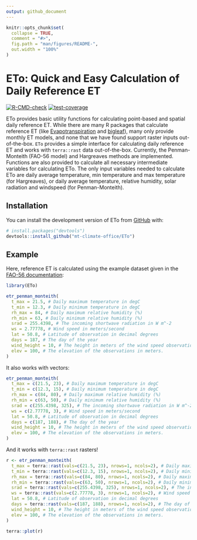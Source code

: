 ```yaml
---
output: github_document
---
```


<!-- README.md is generated from README.Rmd. Please edit that file -->

```r
knitr::opts_chunk$set(
  collapse = TRUE,
  comment = "#>",
  fig.path = "man/figures/README-",
  out.width = "100%"
)
```

# ETo: Quick and Easy Calculation of Daily Reference ET

<!-- badges: start -->
[![R-CMD-check](https://github.com/mt-climate-office/ETo/actions/workflows/R-CMD-check.yaml/badge.svg)](https://github.com/mt-climate-office/ETo/actions/workflows/R-CMD-check.yaml)
[![test-coverage](https://github.com/mt-climate-office/ETo/actions/workflows/test-coverage.yaml/badge.svg)](https://github.com/mt-climate-office/ETo/actions/workflows/test-coverage.yaml)
<!-- badges: end -->

ETo provides basic utility functions for calculating point-based and spatial daily reference ET. While there are many R packages that calculate reference ET (like [Evapotranspiration](https://cran.r-project.org/web/packages/Evapotranspiration/Evapotranspiration.pdf) and [bigleaf](https://cran.r-project.org/web/packages/bigleaf/bigleaf.pdf)), many only provide monthly ET models, and none that we have found support raster inputs out-of-the-box. `ETo` provides a simple interface for calculating daily reference ET and works with `terra::rast` data out-of-the-box. Currently, the Penman-Monteith (FAO-56 model) and Hargreaves methods are implemented. Functions are also provided to calculate all necessary intermediate variables for calculating ETo. The only input variables needed to calculate ETo are daily average temperature, min temperature and max temperature (for Hargreaves), or daily average temperature, relative humidity, solar radiation and windspeed (for Penman-Monteith).

## Installation

You can install the development version of ETo from [GitHub](https://github.com/) with:

``` r
# install.packages("devtools")
devtools::install_github("mt-climate-office/ETo")
```

## Example
Here, reference ET is calculated using the example dataset given in the [FAO-56 documentation](https://www.fao.org/3/X0490E/x0490e08.htm#chapter%204%20%20%20determination%20of%20eto): 

```r
library(ETo)

etr_penman_monteith(
  t_max = 21.5, # Daily maximum temperature in degC
  t_min = 12.3, # Daily minimum temperature in degC
  rh_max = 84, # Daily maximum relative humidity (%)
  rh_min = 63, # Daily minimum relative humidity (%)
  srad = 255.4398, # The incoming shortwave radiation in W m^-2
  ws = 2.77778, # Wind speed in meters/second
  lat = 50.8, # Latitude of observation in decimal degrees
  days = 187, # The day of the year
  wind_height = 10, # The height in meters of the wind speed observation
  elev = 100, # The elevation of the observations in meters.
)
```

It also works with vectors:

```r
etr_penman_monteith(
  t_max = c(21.5, 23), # Daily maximum temperature in degC
  t_min = c(12.3, 15), # Daily minimum temperature in degC
  rh_max = c(84, 80), # Daily maximum relative humidity (%)
  rh_min = c(63, 50), # Daily minimum relative humidity (%)
  srad = c(255.4398, 325), # The incoming shortwave radiation in W m^-2
  ws = c(2.77778, 3), # Wind speed in meters/second
  lat = 50.8, # Latitude of observation in decimal degrees
  days = c(187, 188), # The day of the year
  wind_height = 10, # The height in meters of the wind speed observation
  elev = 100, # The elevation of the observations in meters.
)
```
And it works with `terra::rast` rasters!

```r
r <- etr_penman_monteith(
  t_max = terra::rast(vals=c(21.5, 23), nrows=1, ncols=2), # Daily maximum temperature in degC
  t_min = terra::rast(vals=c(12.3, 15), nrows=1, ncols=2), # Daily minimum temperature in degC
  rh_max = terra::rast(vals=c(84, 80), nrows=1, ncols=2), # Daily maximum relative humidity (%)
  rh_min = terra::rast(vals=c(63, 50), nrows=1, ncols=2), # Daily minimum relative humidity (%)
  srad = terra::rast(vals=c(255.4398, 325), nrows=1, ncols=2), # The incoming shortwave radiation in W m^-2
  ws = terra::rast(vals=c(2.77778, 3), nrows=1, ncols=2), # Wind speed in meters/second
  lat = 50.8, # Latitude of observation in decimal degrees
  days = terra::rast(vals=c(187, 188), nrows=1, ncols=2), # The day of the year
  wind_height = 10, # The height in meters of the wind speed observation
  elev = 100, # The elevation of the observations in meters.
)

terra::plot(r)
```

